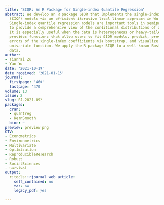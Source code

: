 ```yaml
---
title: 'SIQR: An R Package for Single-index Quantile Regression'
abstract: We develop an R package SIQR that implements the single-index quantile regression
  (SIQR) models via an efficient iterative local linear approach in Wu et al. (2010).
  Single-index quantile regression models are important tools in semiparametric regression
  to provide a comprehensive view of the conditional distributions of a response variable.
  It is especially useful when the data is heterogeneous or heavy-tailed. The package
  provides functions that allow users to fit SIQR models, predict, provide standard
  errors of the single-index coefficients via bootstrap, and visualize the estimated
  univariate function. We apply the R package SIQR to a well-known Boston Housing
  data.
author:
- Tianhai Zu
- Yan Yu
date: '2021-10-19'
date_received: '2021-01-15'
journal:
  firstpage: '460'
  lastpage: '470'
volume: 13
issue: 2
slug: RJ-2021-092
packages:
  cran:
  - quantreg
  - KernSmooth
  bioc: ~
preview: preview.png
CTV:
- Econometrics
- Environmetrics
- Multivariate
- Optimization
- ReproducibleResearch
- Robust
- SocialSciences
- Survival
output:
  rjtools::rjournal_web_article:
    self_contained: no
    toc: no
    legacy_pdf: yes

---
```

